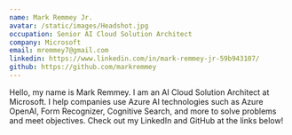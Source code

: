 ```yaml
---
name: Mark Remmey Jr.
avatar: /static/images/Headshot.jpg
occupation: Senior AI Cloud Solution Architect
company: Microsoft
email: mremmey7@gmail.com
linkedin: https://www.linkedin.com/in/mark-remmey-jr-59b943107/
github: https://github.com/markremmey
---
```


Hello, my name is Mark Remmey. I am an AI Cloud Solution Architect at Microsoft. 
I help companies use Azure AI technologies such as Azure OpenAI, Form Recognizer, 
Cognitive Search, and more to solve problems and meet objectives. Check out my 
LinkedIn and GitHub at the links below!